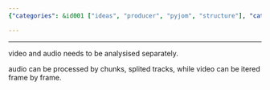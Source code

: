 ```yaml
---
{"categories": &id001 ["ideas", "producer", "pyjom", "structure"], "category": "Audio Processing", "date": "2022-05-07 11:09:20", "description": "The 'Pyjom Producer' is a process designed for analyzing audio and video separately. Audio can be processed in chunks or split tracks, allowing for more efficient analysis. However, to analyze the video, it needs to be iterated frame by frame.", "tags": *id001, "title": "pyjom producer"}

---
```


------

video and audio needs to be analysised separately.

audio can be processed by chunks, splited tracks, while video can be itered frame by frame.

